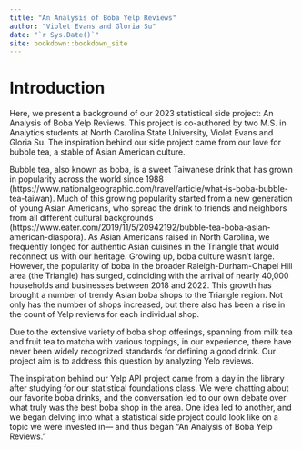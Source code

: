```yaml
--- 
title: "An Analysis of Boba Yelp Reviews"
author: "Violet Evans and Gloria Su"
date: "`r Sys.Date()`"
site: bookdown::bookdown_site
---
```


# Introduction
Here, we present a background of our 2023 statistical side project: An Analysis of Boba Yelp Reviews. This project is co-authored by two M.S. in Analytics students at North Carolina State University, Violet Evans and Gloria Su. The inspiration behind our side project came from our love for bubble tea, a stable of Asian American culture. 

Bubble tea, also known as boba, is a sweet Taiwanese drink that has grown in popularity across the world since 1988 (https://www.nationalgeographic.com/travel/article/what-is-boba-bubble-tea-taiwan). Much of this growing popularity started from a new generation of young Asian Americans, who spread the drink to friends and neighbors from all different cultural backgrounds (https://www.eater.com/2019/11/5/20942192/bubble-tea-boba-asian-american-diaspora). As Asian Americans raised in North Carolina, we frequently longed for authentic Asian cuisines in the Triangle that would reconnect us with our heritage. Growing up, boba culture wasn't large. However, the popularity of boba in the broader Raleigh-Durham-Chapel Hill area (the Triangle) has surged, coinciding with the arrival of nearly 40,000 households and businesses between 2018 and 2022. This growth has brought a number of trendy Asian boba shops to the Triangle region. Not only has the number of shops increased, but there also has been a rise in the count of Yelp reviews for each individual shop.

Due to the extensive variety of boba shop offerings, spanning from milk tea and fruit tea to matcha with various toppings, in our experience, there have never been widely recognized standards for defining a good drink. Our project aim is to address this question by analyzing Yelp reviews.

The inspiration behind our Yelp API project came from a day in the library after studying for our statistical foundations class. We were chatting about our favorite boba drinks, and the conversation led to our own debate over what truly was the best boba shop in the area. One idea led to another, and we began delving into what a statistical side project could look like on a topic we were invested in— and thus began “An Analysis of Boba Yelp Reviews.”

